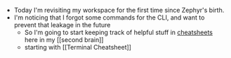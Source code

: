 - Today I'm revisiting my workspace for the first time since Zephyr's birth.
- I'm noticing that I forgot some commands for the CLI, and want to prevent that leakage in the future
  - So I'm going to start keeping track of helpful stuff in [cheatsheets]([[cheatsheet]]) here in my [[second brain]]
  - starting with [[Terminal Cheatsheet]]
